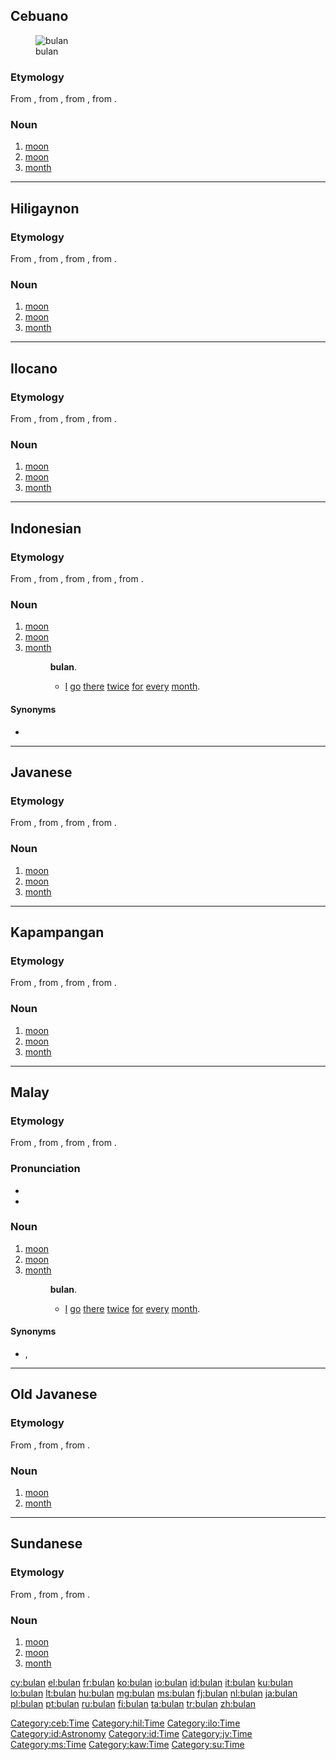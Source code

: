 ==Cebuano==
[[Image:Full Moon Luc Viatour.jpg|thumb|bulan]]

===Etymology===
From {{proto|Philippine|bulan|lang=ceb}}, from {{proto|Western Malayo-Polynesian|bulan|lang=ceb}}, from {{proto|Malayo-Polynesian|bulan|lang=ceb}}, from {{proto|Austronesian|bulaN|lang=ceb}}.

===Noun===
{{head|ceb|noun}}

# [[moon]] {{gloss|largest natural satellite of planet Earth}}
# [[moon]] {{gloss|any substantially sized natural satellite of a planet}}
# [[month]] {{gloss|period into which a year is divided}}

[[Category:ceb:Time]]

----

==Hiligaynon==

===Etymology===
From {{proto|Philippine|bulan|lang=hil}}, from {{proto|Western Malayo-Polynesian|bulan|lang=hil}}, from {{proto|Malayo-Polynesian|bulan|lang=hil}}, from {{proto|Austronesian|bulaN|lang=hil}}.

===Noun===
{{head|hil|noun|head=búlan}}

# [[moon]] {{gloss|largest natural satellite of planet Earth}}
# [[moon]] {{gloss|any substantially sized natural satellite of a planet}}
# [[month]] {{gloss|period into which a year is divided}}

[[Category:hil:Time]]

----

==Ilocano==

===Etymology===
From {{proto|Philippine|bulan|lang=ilo}}, from {{proto|Western Malayo-Polynesian|bulan|lang=ilo}}, from {{proto|Malayo-Polynesian|bulan|lang=ilo}}, from {{proto|Austronesian|bulaN|lang=ilo}}.

===Noun===
{{head|ilo|noun}}

# [[moon]] {{gloss|largest natural satellite of planet Earth}}
# [[moon]] {{gloss|any substantially sized natural satellite of a planet}}
# [[month]] {{gloss|period into which a year is divided}}

[[Category:ilo:Time]]

----

==Indonesian==

===Etymology===
From {{etyl|ms|id}} {{term|bulan|lang=ms}}, from {{proto|Malayic|bulan|lang=id}}, from {{proto|Western Malayo-Polynesian|bulan|lang=id}}, from {{proto|Malayo-Polynesian|bulan|lang=id}}, from {{proto|Austronesian|bulaN|lang=id}}.

===Noun===
{{head|id|noun}}

# [[moon]] {{gloss|largest natural satellite of planet Earth}}
# [[moon]] {{gloss|any substantially sized natural satellite of a planet}}
# [[month]] {{gloss|period into which a year is divided}}
#: {{l|id|aku|Aku}} {{l|id|pergi}} {{l|id|ke}} {{l|id|sana}} {{l|id|dua}} {{l|id|kali}} {{l|id|untuk}} {{l|id|setiap}} '''bulan'''.
#:* [[I]] [[go]] [[there]] [[twice]] [[for]] [[every]] [[month]].

====Synonyms====
* {{l|id|rembulan}}

[[Category:id:Astronomy]]
[[Category:id:Time]]

----

==Javanese==

===Etymology===
From {{etyl|kaw|jv}} {{term|bulan|lang=kaw}}, from {{proto|Western Malayo-Polynesian|bulan|lang=jv}}, from {{proto|Malayo-Polynesian|bulan|lang=jv}}, from {{proto|Austronesian|bulaN|lang=jv}}.

===Noun===
{{head|jv|noun}}

# [[moon]] {{gloss|largest natural satellite of planet Earth}}
# [[moon]] {{gloss|any substantially sized natural satellite of a planet}}
# [[month]] {{gloss|period into which a year is divided}}

[[Category:jv:Time]]

----

==Kapampangan==

===Etymology===
From {{proto|Philippine|bulan|lang=pam}}, from {{proto|Western Malayo-Polynesian|bulan|lang=pam}}, from {{proto|Malayo-Polynesian|bulan|lang=pam}}, from {{proto|Austronesian|bulaN|lang=pam}}.

===Noun===
{{head|ceb|noun}}

# [[moon]] {{gloss|largest natural satellite of planet Earth}}
# [[moon]] {{gloss|any substantially sized natural satellite of a planet}}
# [[month]] {{gloss|period into which a year is divided}}

----

==Malay==
{{wikipedia|lang=ms}}

===Etymology===
From {{proto|Malayic|bulan|lang=ms}}, from {{proto|Western Malayo-Polynesian|bulan|lang=ms}}, from {{proto|Malayo-Polynesian|bulan|lang=ms}}, from {{proto|Austronesian|bulaN|lang=ms}}.

===Pronunciation===
* {{IPA|/bulan/|lang=ms}}
* {{rhymes|ulan|lan|an|lang=ms}}

===Noun===
{{head|ms|noun}}

# [[moon]] {{gloss|largest natural satellite of planet Earth}}
# [[moon]] {{gloss|any substantially sized natural satellite of a planet}}
# [[month]] {{gloss|period into which a year is divided}}
#: {{l|ms|aku|Aku}} {{l|ms|pergi}} {{l|ms|ke}} {{l|ms|sana}} {{l|ms|dua}} {{l|ms|kali}} {{l|ms|untuk}} {{l|ms|setiap}} '''bulan'''.
#:* [[I]] [[go]] [[there]] [[twice]] [[for]] [[every]] [[month]].

====Synonyms====
* {{sense|{{l|en|moon}}}} {{l|ms|cendera}}, {{l|ms|kamar}}

[[Category:ms:Time]]

----

==Old Javanese==

===Etymology===
From {{proto|Western Malayo-Polynesian|bulan|lang=kaw}}, from {{proto|Malayo-Polynesian|bulan|lang=kaw}}, from {{proto|Austronesian|bulaN|lang=kaw}}.

===Noun===
{{head|kaw|noun}}

# [[moon]] {{gloss|largest natural satellite of planet Earth}}
# [[month]] {{gloss|period into which a year is divided}}

[[Category:kaw:Time]]

----

==Sundanese==

===Etymology===
From {{proto|Western Malayo-Polynesian|bulan|lang=su}}, from {{proto|Malayo-Polynesian|bulan|lang=su}}, from {{proto|Austronesian|bulaN|lang=su}}.

===Noun===
{{head|su|noun}}

# [[moon]] {{gloss|largest natural satellite of planet Earth}}
# [[moon]] {{gloss|any substantially sized natural satellite of a planet}}
# [[month]] {{gloss|period into which a year is divided}}

[[Category:su:Time]]

[[cy:bulan]]
[[el:bulan]]
[[fr:bulan]]
[[ko:bulan]]
[[io:bulan]]
[[id:bulan]]
[[it:bulan]]
[[ku:bulan]]
[[lo:bulan]]
[[lt:bulan]]
[[hu:bulan]]
[[mg:bulan]]
[[ms:bulan]]
[[fj:bulan]]
[[nl:bulan]]
[[ja:bulan]]
[[pl:bulan]]
[[pt:bulan]]
[[ru:bulan]]
[[fi:bulan]]
[[ta:bulan]]
[[tr:bulan]]
[[zh:bulan]]